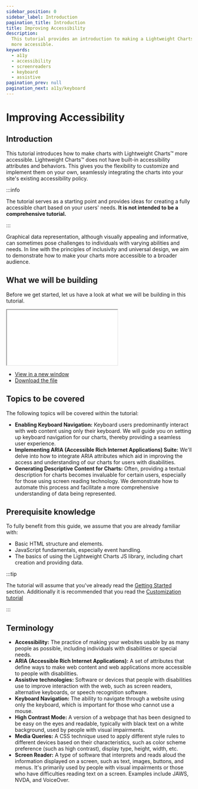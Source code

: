 ```yaml
---
sidebar_position: 0
sidebar_label: Introduction
pagination_title: Introduction
title: Improving Accessibility
description:
  This tutorial provides an introduction to making a Lightweight Charts™' chart
  more accessible.
keywords:
  - a11y
  - accessibility
  - screenreaders
  - keyboard
  - assistive
pagination_prev: null
pagination_next: a11y/keyboard
---
```


# Improving Accessibility

## Introduction

This tutorial introduces how to make charts with Lightweight Charts™ more
accessible. Lightweight Charts™ does not have built-in accessibility attributes
and behaviors. This gives you the flexibility to customize and implement them on
your own, seamlessly integrating the charts into your site's existing
accessibility policy.

:::info

The tutorial serves as a starting point and provides ideas
for creating a fully accessible chart based on your users' needs. **It is not
intended to be a comprehensive tutorial.**

:::

Graphical data representation, although visually appealing and informative, can
sometimes pose challenges to individuals with varying abilities and needs. In
line with the principles of inclusivity and universal design, we aim to
demonstrate how to make your charts more accessible to a broader audience.

## What we will be building

Before we get started, let us have a look at what we will be building in this
tutorial.

<!--
  note: iframe won't display correctly when using `docusaurus serve`,
  however it works correctly when hosted. https://github.com/facebook/docusaurus/issues/7991
-->

<iframe
	className="standalone-iframe h400"
	src={require('!!file-loader!./assets/a11y-chart.html').default}
></iframe>
<ul>
	<li>
		<a
			href={require('!!file-loader!./assets/a11y-chart.html').default}
			target="\_blank"
		>
			View in a new window
		</a>
	</li>
	<li>
		<a
			href={require('!!file-loader!./assets/a11y-chart.html').default}
			download="a11y-chart.html"
			target="\_blank"
		>
			Download the file
		</a>
	</li>
</ul>

## Topics to be covered

The following topics will be covered within the tutorial:

- **Enabling Keyboard Navigation:** Keyboard users predominantly interact with
  web content using only their keyboard. We will guide you on setting up
  keyboard navigation for our charts, thereby providing a seamless user
  experience.
- **Implementing ARIA (Accessible Rich Internet Applications) Suite:** We'll
  delve into how to integrate ARIA attributes which aid in improving the access
  and understanding of our charts for users with disabilities.
- **Generating Descriptive Content for Charts:** Often, providing a textual
  description for charts becomes invaluable for certain users, especially for
  those using screen reading technology. We demonstrate how to automate this
  process and facilitate a more comprehensive understanding of data being
  represented.

## Prerequisite knowledge

To fully benefit from this guide, we assume that you are already familiar with:

- Basic HTML structure and elements.
- JavaScript fundamentals, especially event handling.
- The basics of using the Lightweight Charts JS library, including chart
  creation and providing data.

:::tip

The tutorial will assume that you've already read the [Getting Started](/docs)
section. Additionally it is recommended that you read the
[Customization tutorial](/tutorials/customization/intro)

:::

## Terminology

- **Accessibility:** The practice of making your websites usable by as many
  people as possible, including individuals with disabilities or special needs.
- **ARIA (Accessible Rich Internet Applications):** A set of attributes that
  define ways to make web content and web applications more accessible to people
  with disabilities.
- **Assistive technologies:** Software or devices that people with disabilities
  use to improve interaction with the web, such as screen readers, alternative
  keyboards, or speech recognition software.
- **Keyboard Navigation:** The ability to navigate through a website using only
  the keyboard, which is important for those who cannot use a mouse.
- **High Contrast Mode:** A version of a webpage that has been designed to be
  easy on the eyes and readable, typically with black text on a white
  background, used by people with visual impairments.
- **Media Queries:** A CSS technique used to apply different style rules to
  different devices based on their characteristics, such as color scheme
  preference (such as high contrast), display type, height, width, etc.
- **Screen Reader:** A type of software that interprets and reads aloud the
  information displayed on a screen, such as text, images, buttons, and menus.
  It's primarily used by people with visual impairments or those who have
  difficulties reading text on a screen. Examples include JAWS, NVDA, and
  VoiceOver.
